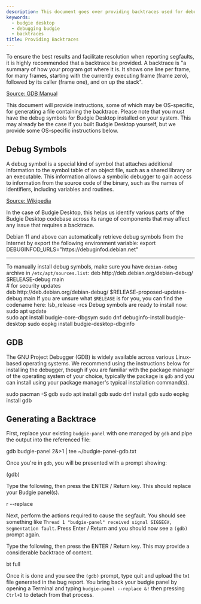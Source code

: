 ```yaml
---
description: This document goes over providing backtraces used for debugging potential issues with Budgie Desktop.
keywords:
  - budgie desktop
  - debugging budgie
  - backtraces
title: Providing Backtraces
---
```



To ensure the best results and facilitate resolution when reporting segfaults, it is highly recommended that a backtrace be provided. A backtrace is "a summary of how your program got where it is. It shows one line per frame, for many frames, starting with the currently executing frame (frame zero), followed by its caller (frame one), and on up the stack".

[Source: GDB Manual](https://ftp.gnu.org/old-gnu/Manuals/gdb/html_node/gdb_42.html#SEC43)

This document will provide instructions, some of which may be OS-specific, for generating a file containing the backtrace. Please note that you must have the debug symbols for Budgie Desktop installed on your system. This may already be the case if you built Budgie Desktop yourself, but we provide some OS-specific instructions below.

## Debug Symbols

A debug symbol is a special kind of symbol that attaches additional information to the symbol table of an object file, such as a shared library or an executable. This information allows a symbolic debugger to gain access to information from the source code of the binary, such as the names of identifiers, including variables and routines.

[Source: Wikipedia](https://en.wikipedia.org/wiki/Debug_symbol)

In the case of Budgie Desktop, this helps us identify various parts of the Budgie Desktop codebase across its range of components that may affect any issue that requires a backtrace.

<Tabs>
  <TabItem label="Debian" value="Debian">
    Debian 11 and above can automatically retrieve debug symbols from the Internet by export the following environment variable: 
    <CodeBlock language="bash">export DEBUGINFOD_URLS="https://debuginfod.debian.net"</CodeBlock>
    <hr />
    To manually install debug symbols, make sure you have <code>debian-debug</code> archive in <code>/etc/apt/sources.list</code>:
    <CodeBlock>
      deb http://deb.debian.org/debian-debug/ $RELEASE-debug main
      <br />
      # for security updates
      <br />
      deb http://deb.debian.org/debian-debug/ $RELEASE-proposed-updates-debug main
    </CodeBlock>
    If you are unsure what <code>$RELEASE</code> is for you, you can find the codename here:
    <CodeBlock language="bash">lsb_release -rcs</CodeBlock>
    Debug symbols are ready to install now:
    <CodeBlock language="bash">
      sudo apt update
      <br />
      sudo apt install budgie-core-dbgsym
    </CodeBlock>
  </TabItem>
  <TabItem label="Fedora" value="Fedora">
    <CodeBlock language="bash">sudo dnf debuginfo-install budgie-desktop</CodeBlock>
  </TabItem>
  <TabItem label="Solus" value="Solus">
    <CodeBlock language="bash">sudo eopkg install budgie-desktop-dbginfo</CodeBlock>
  </TabItem>
</Tabs>

## GDB

The GNU Project Debugger (GDB) is widely available across various Linux-based operating systems. We recommend using the instructions below for installing the debugger, though if you are familiar with the package manager of the operating system of your choice, typically the package is `gdb` and you can install using your package manager's typical installation command(s).

<Tabs>
  <TabItem label="Arch" value="arch">
    <CodeBlock language="bash">sudo pacman -S gdb</CodeBlock>
  </TabItem>
  <TabItem label="Debian / Ubuntu" value="debian-ubuntu">
    <CodeBlock language="bash">sudo apt install gdb</CodeBlock>
  </TabItem>
  <TabItem label="Fedora" value="Fedora">
    <CodeBlock language="bash">sudo dnf install gdb</CodeBlock>
  </TabItem>
  <TabItem label="Solus" value="Solus">
    <CodeBlock language="bash">sudo eopkg install gdb</CodeBlock>
  </TabItem>
</Tabs>

## Generating a Backtrace

First, replace your existing `budgie-panel` with one managed by `gdb` and pipe the output into the referenced file:

<CodeBlock language="bash">gdb budgie-panel 2&>1 | tee ~/budgie-panel-gdb.txt</CodeBlock>

Once you're in `gdb`, you will be presented with a prompt showing:

<CodeBlock language="bash">(gdb)</CodeBlock>

Type the following, then press the ENTER / Return key. This should replace your Budgie panel(s).

<CodeBlock language="bash">r --replace</CodeBlock>

Next, perform the actions required to cause the segfault. You should see something like `Thread 1 "budgie-panel" received signal SIGSEGV, Segmentation fault`. Press Enter / Return and you should now see a `(gdb)` prompt again.

Type the following, then press the ENTER / Return key. This may provide a considerable backtrace of content.

<CodeBlock language="bash">bt full</CodeBlock>

Once it is done and you see the `(gdb)` prompt, type quit and upload the txt file generated in the bug report. You bring back your budgie panel by opening a Terminal and typing `budgie-panel --replace &!` then pressing `Ctrl+D` to detach from that process.
